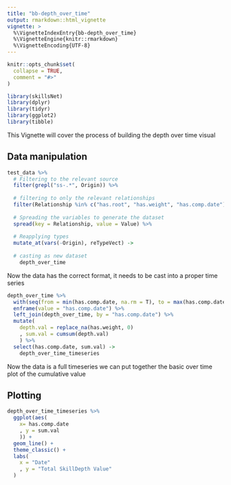 ```yaml
---
title: "bb-depth_over_time"
output: rmarkdown::html_vignette
vignette: >
  %\VignetteIndexEntry{bb-depth_over_time}
  %\VignetteEngine{knitr::rmarkdown}
  %\VignetteEncoding{UTF-8}
---
```


```r
knitr::opts_chunk$set(
  collapse = TRUE,
  comment = "#>"
)
```

```r
library(skillsNet)
library(dplyr)
library(tidyr)
library(ggplot2)
library(tibble)

```


This Vignette will cover the process of building the depth over time visual

## Data manipulation

```r
test_data %>% 
  # Filtering to the relevant source
  filter(grepl("ss-.*", Origin)) %>% 
  
  # filtering to only the relevant relationships
  filter(Relationship %in% c("has.root", "has.weight", "has.comp.date")) %>% 
  
  # Spreading the variables to generate the dataset
  spread(key = Relationship, value = Value) %>% 
  
  # Reapplying types
  mutate_at(vars(-Origin), reTypeVect) ->
  
  # casting as new dataset
    depth_over_time

```

Now the data has the correct format, it needs to be cast into a proper time series

```r

depth_over_time %>% 
  with(seq(from = min(has.comp.date, na.rm = T), to = max(has.comp.date, na.rm = T), by = "1 day")) %>% 
  enframe(value = "has.comp.date") %>% 
  left_join(depth_over_time, by = "has.comp.date") %>% 
  mutate(
    depth.val = replace_na(has.weight, 0)
    , sum.val = cumsum(depth.val)
    ) %>% 
  select(has.comp.date, sum.val) ->
    depth_over_time_timeseries

```

Now the data is a full timeseries we can put together the basic over time plot of the cumulative value

## Plotting


```r
depth_over_time_timeseries %>% 
  ggplot(aes(
    x= has.comp.date
    , y = sum.val
    )) +
  geom_line() +
  theme_classic() +
  labs(
    x = "Date"
    , y = "Total SkillDepth Value"
  )
```
